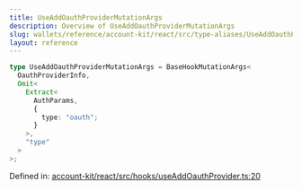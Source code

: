 ```yaml
---
title: UseAddOauthProviderMutationArgs
description: Overview of UseAddOauthProviderMutationArgs
slug: wallets/reference/account-kit/react/src/type-aliases/UseAddOauthProviderMutationArgs
layout: reference
---
```


```ts
type UseAddOauthProviderMutationArgs = BaseHookMutationArgs<
  OauthProviderInfo,
  Omit<
    Extract<
      AuthParams,
      {
        type: "oauth";
      }
    >,
    "type"
  >
>;
```

Defined in: [account-kit/react/src/hooks/useAddOauthProvider.ts:20](https://github.com/alchemyplatform/aa-sdk/blob/e3c1a23e6e03f44bf2db3afddb97a91b175cba58/account-kit/react/src/hooks/useAddOauthProvider.ts#L20)
